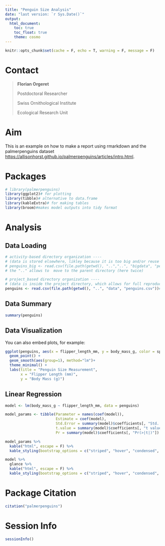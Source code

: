 ```yaml
---
title: "Penguin Size Analysis"
date: "last version: `r Sys.Date()`"
output: 
  html_document:
    toc: true
    toc_float: true
    theme: cosmo
---
```


```r
knitr::opts_chunk$set(cache = F, echo = T, warning = F, message = F)
```

# Contact

>**Florian Orgeret**
>
>Postdoctoral Researcher
>
>Swiss Ornithological Institute
>
>Ecological Research Unit
>

# Aim

This is an example on how to make a report using rmarkdown and the palmerpenguins dataset <https://allisonhorst.github.io/palmerpenguins/articles/intro.html>.

# Packages

```r
# library(palmerpenguins)
library(ggplot2)# for plotting
library(tibble)# alternative to data.frame
library(kableExtra)# for making tables
library(broom)#makes model outputs into tidy format
```

# Analysis

## Data Loading

```r
# activity-based directory organization ----
# (data is stored elsewhere, likley because it is too big and/or reuse for several projects)
# penguins_big <- read.csv(file.path(getwd(), "..","..", "bigdata", "penguins_big.csv"))
# the ".." allows to  move to the parent directory (here twice)

# project_based directory organization ----
# (data is inside the project directory, which allows for full reproducibility)
penguins <- read.csv(file.path(getwd(), "..", "data", "penguins.csv"))# assuming the data set is already available in 'data' from 01.penguins.R
```

## Data Summary

```r
summary(penguins)
```

## Data Visualization

You can also embed plots, for example:

```r
ggplot(penguins, aes(x = flipper_length_mm, y = body_mass_g, color = species)) +
  geom_point() +
  geom_smooth(aes(group=1), method="lm")+
  theme_minimal() + 
  labs(title = "Penguin Size Measurement",
       x = "Flipper Length (mm)",
       y = "Body Mass (g)")
```

## Linear Regression
```r
model <- lm(body_mass_g ~ flipper_length_mm, data = penguins)
```

```r
model_params <- tibble(Parameter = names(coef(model)),
                       Estimate = coef(model),
                       Std.Error = summary(model)$coefficients[, "Std. Error"],
                       t.value = summary(model)$coefficients[, "t value"],
                       Pr = summary(model)$coefficients[, "Pr(>|t|)"])

```

```r
model_params %>% 
  kable("html", escape = F) %>%
  kable_styling(bootstrap_options = c("striped", "hover", "condensed", "responsive"))
```


```r
model %>% 
  glance %>% 
  kable("html", escape = F) %>%
  kable_styling(bootstrap_options = c("striped", "hover", "condensed", "responsive"))
```

# Package Citation

```r
citation("palmerpenguins")
```

# Session Info

```r
sessionInfo()
```


